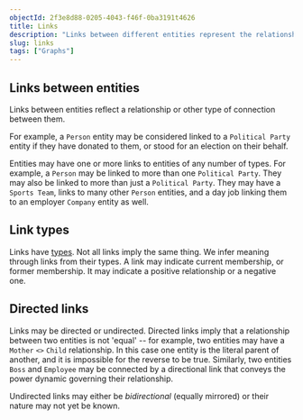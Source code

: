 ```yaml
---
objectId: 2f3e8d88-0205-4043-f46f-0ba3191t4626
title: Links
description: "Links between different entities represent the relationships and connections between them."
slug: links
tags: ["Graphs"]
---
```


## Links between entities

Links between entities reflect a relationship or other type of connection between them.

For example, a `Person` entity may be considered linked to a `Political Party` entity if they have donated to them, or stood for an election on their behalf.

Entities may have one or more links to entities of any number of types. For example, a `Person` may be linked to more than one `Political Party`. They may also be linked to more than just a `Political Party`. They may have a `Sports Team`, links to many other `Person` entities, and a day job linking them to an employer `Company` entity as well.

## Link types

Links have [types](https://hash.ai/glossary/types). Not all links imply the same thing. We infer meaning through links from their types. A link may indicate current membership, or former membership. It may indicate a positive relationship or a negative one.

## Directed links

Links may be directed or undirected. Directed links imply that a relationship between two entities is not 'equal' -- for example, two entities may have a `Mother` `<>` `Child` relationship. In this case one entity is the literal parent of another, and it is impossible for the reverse to be true. Similarly, two entities `Boss` and `Employee` may be connected by a directional link that conveys the power dynamic governing their relationship.

Undirected links may either be _bidirectional_ (equally mirrored) or their nature may not yet be known.

